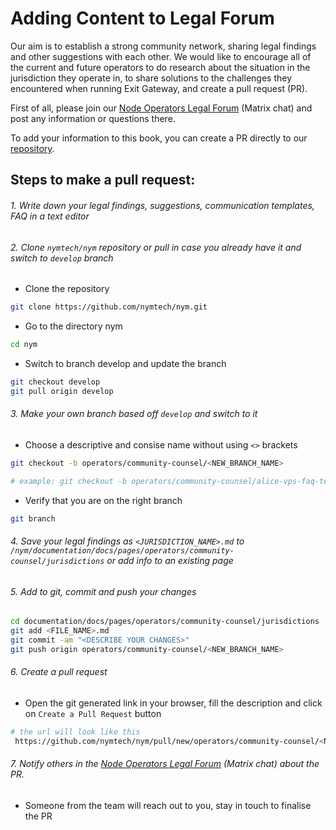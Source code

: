 
# Adding Content to Legal Forum

Our aim is to establish a strong community network, sharing legal findings and other suggestions with each other. We would like to encourage all of the current and future operators to do research about the situation in the jurisdiction they operate in, to share solutions to the challenges they encountered when running Exit Gateway, and create a pull request (PR).

First of all, please join our [Node Operators Legal Forum](https://matrix.to/#/!YfoUFsJjsXbWmijbPG:nymtech.chat?via=nymtech.chat&via=matrix.org) (Matrix chat) and post any information or questions there.

To add your information to this book, you can create a PR directly to our [repository](https://github.com/nymtech/nym/tree/develop/documentation/operators/src/legal). 

<VarInfo/>

## Steps to make a pull request:

<Steps>

###### 1. Write down your legal findings, suggestions, communication templates, FAQ in a text editor

###### 2. Clone `nymtech/nym` repository or pull in case you already have it and switch to `develop` branch

- Clone the repository
```sh
git clone https://github.com/nymtech/nym.git
```

- Go to the directory nym
```sh
cd nym
```

- Switch to branch develop and update the branch
```sh
git checkout develop
git pull origin develop
```


###### 3. Make your own branch based off `develop` and switch to it

- Choose a descriptive and consise name without using `<>` brackets

```sh
git checkout -b operators/community-counsel/<NEW_BRANCH_NAME>

# example: git checkout -b operators/community-counsel/alice-vps-faq-template
```

- Verify that you are on the right branch
```sh
git branch
```

###### 4. Save your legal findings as `<JURISDICTION_NAME>.md` to `/nym/documentation/docs/pages/operators/community-counsel/jurisdictions` or add info to an existing page

###### 5. Add to git, commit and push your changes

```sh
cd documentation/docs/pages/operators/community-counsel/jurisdictions
git add <FILE_NAME>.md
git commit -am "<DESCRIBE YOUR CHANGES>"
git push origin operators/community-counsel/<NEW_BRANCH_NAME>
```
###### 6. Create a pull request

- Open the git generated link in your browser, fill the description and click on `Create a Pull Request` button
```sh
# the url will look like this
 https://github.com/nymtech/nym/pull/new/operators/community-counsel/<NEW_BRANCH_NAME>
```
###### 7. Notify others in the [Node Operators Legal Forum](https://matrix.to/#/!YfoUFsJjsXbWmijbPG:nymtech.chat?via=nymtech.chat&via=matrix.org) (Matrix chat) about the PR.

- Someone from the team will reach out to you, stay in touch to finalise the PR

</Steps>
